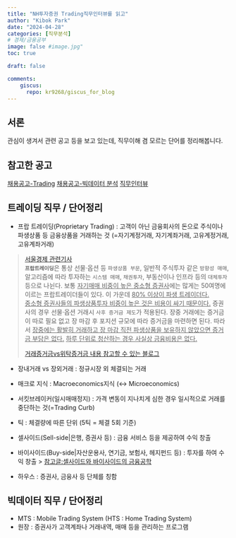 ```yaml
---
title: "NH투자증권 Trading직무인터뷰를 읽고"
author: "Kibok Park"
date: "2024-04-28"
categories: [직무분석] 
# 경제/금융공부
image: false #image.jpg"
toc: true

draft: false

comments: 
    giscus:
      repo: kr9268/giscus_for_blog
---
```


## 서론
관심이 생겨서 관련 공고 등을 보고 있는데, 직무이해 겸 모르는 단어를 정리해봅니다.

::: {.callout collapse="true"}
# 참고한 공고
[채용공고-Trading](https://nhqv-recruit2024.com/NH1.html)
[채용공고-빅데이터 분석](https://nhqv-recruit2024.com/interview_u_08.html)
[직무인터뷰](https://nhqv-recruit2024.com/interview_u_04.html)
::: 

## 트레이딩 직무 / 단어정리
* 프랍 트레이딩(Proprietary Trading) : 고객이 아닌 금융회사의 돈으로 주식이나 파생상품 등 금융상품을 거래하는 것
                                     (=자기계정거래, 자기계좌거래, 고유계정거래, 고유계좌거래)

> [서울경제 관련기사](https://www.sedaily.com/NewsView/1HLP1AH6UG) <br>
 **`프랍트레이딩`**은 통상 선물·옵션 등 `파생상품 부문`, 일반적 주식투자 같은 `방향성 매매`, 알고리즘에 따라 투자하는  `시스템 매매`, `채권투자`, 부동산이나 인프라 등의 `대체투자` 등으로 나뉜다. 보통 [자기매매 비중이 높은 중소형 증권사]{.underline}에는 많게는 50여명에 이르는 프랍트레이더들이 있다. 이 가운데 [80% 이상이 파생 트레이더다.]{.underline}<br>[중소형 증권사들의 파생상품투자 비중이 높은 것은 비용이 싸기 때문이다.]{.underline} 증권사의 경우 선물·옵션 거래시 `사후 증거금 제도`가 적용된다. 장중 거래에는 증거금이 따로 필요 없고 장 마감 후 포지션 규모에 따라 증거금을 마련하면 된다. 따라서 [장중에는 활발히 거래하고 장 마감 직전 파생상품을 보유하지 않았으면 증거금 부담은 없다.]{.underline} [하루 단위로 청산하는 경우 사실상 금융비용은 없다.]{.underline}
>
> [거래증거금vs위탁증거금 내용 참고할 수 있는 블로그](https://blog.naver.com/vvvtg/223231778959)

* 장내거래 vs 장외거래 : 정규시장 외 체결되는 거래
* 매크로 지식 : Macroeconomics지식 (↔ Microeconomics)
* 서킷브레이커(일시매매정지) : 가격 변동이 지나치게 심한 경우 일시적으로 거래를 중단하는 것(=Trading Curb)
* 틱 : 체결량에 따른 단위 (5틱 = 체결 5회 기준)

* 셀사이드(Sell-side|은행, 증권사 등) : 금융 서비스 등을 제공하여 수익 창출
* 바이사이드(Buy-side|자산운용사, 연기금, 보험사, 헤지펀드 등) : 투자를 하여 수익 창출
> [참고글:셀사이드와 바이사이드의 금융공학](https://brunch.co.kr/@quantdaddy/34)

* 하우스 : 증권사, 금융사 등 단체를 칭함

## 빅데이터 직무 / 단어정리
* MTS : Mobile Trading System (HTS : Home Trading System)
* 원장 : 증권사가 고객계좌나 거래내역, 매매 등을 관리하는 프로그램

